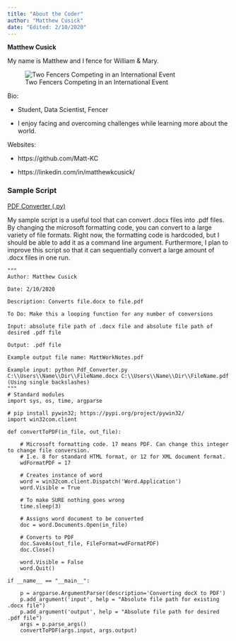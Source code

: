 ```yaml
---
title: "About the Coder"
author: "Matthew Cusick"
date: "Edited: 2/10/2020"
---
```

 **Matthew Cusick**

 My name is Matthew and I fence for William & Mary.  

![Two Fencers Competing in an International Event](https://upload.wikimedia.org/wikipedia/commons/thumb/1/10/Final_Trophee_Monal_2012_n08.jpg/1024px-Final_Trophee_Monal_2012_n08.jpg 'Fencing Example')


Bio:
 
  - Student, Data Scientist, Fencer

  - I enjoy facing and overcoming challenges while learning more about the world.


Websites:

  - https://github.com/Matt-KC

  - https://linkedin.com/in/matthewkcusick/


### Sample Script
[PDF Converter (.py)](scripts/Pdf_Converter.py)

My sample script is a useful tool that can convert .docx files into .pdf files. By changing the microsoft formatting code, you can convert to a large variety of file formats. Right now, the formatting code is hardcoded, but I should be able to add it as a command line argument. Furthermore, I plan to improve this script so that it can sequentially convert a large amount of .docx files in one run.

```
"""
Author: Matthew Cusick

Date: 2/10/2020

Description: Converts file.docx to file.pdf

To Do: Make this a looping function for any number of conversions

Input: absolute file path of .docx file and absolute file path of desired .pdf file

Output: .pdf file

Example output file name: MattWorkNotes.pdf

Example input: python Pdf_Converter.py C:\\Users\\Name\\Dir\\FileName.docx C:\\Users\\Name\\Dir\\FileName.pdf (Using single backslashes)
"""
# Standard modules
import sys, os, time, argparse

# pip install pywin32; https://pypi.org/project/pywin32/
import win32com.client

def convertToPDF(in_file, out_file):

    # Microsoft formatting code. 17 means PDF. Can change this integer to change file conversion.
    # I.e. 8 for standard HTML format, or 12 for XML document format.
    wdFormatPDF = 17

    # Creates instance of word
    word = win32com.client.Dispatch('Word.Application')
    word.Visible = True

    # To make SURE nothing goes wrong
    time.sleep(3)

    # Assigns word document to be converted
    doc = word.Documents.Open(in_file)

    # Converts to PDF
    doc.SaveAs(out_file, FileFormat=wdFormatPDF)
    doc.Close()

    word.Visible = False
    word.Quit() 

if __name__ == "__main__":

    p = argparse.ArgumentParser(description='Converting docX to PDF')
    p.add_argument('input', help = "Absolute file path for existing .docx file")
    p.add_argument('output', help = "Absolute file path for desired .pdf file")
    args = p.parse_args()
    convertToPDF(args.input, args.output)
```
